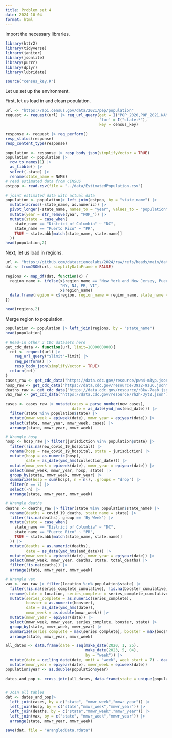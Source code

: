 ```yaml
---
title: Problem set 4
date: 2024-10-04
format: html
---
```


Import the necessary libraries. 
```r
library(httr2)
library(tidyverse)
library(janitor)
library(jsonlite)
library(purrr)
library(dplyr)
library(lubridate)

source("census_key.R")
```

Let us set up the environment. 

First, let us load in and clean population.
```r
url <- "https://api.census.gov/data/2021/pep/population"
request <- request(url) |> req_url_query(get = I("POP_2020,POP_2021,NAME"),
                                         'for' = I("state:*"),
                                         key = census_key)

response <- request |> req_perform()
resp_status(response)
resp_content_type(response)

population <- response |> resp_body_json(simplifyVector = TRUE)
population <- population |>
  row_to_names(1) |>
  as_tibble() |>
  select(-state) |>
  rename(state_name = NAME) 
# read estimated data from CENSUS
estpop <- read.csv(file = "../data/EstimatedPopulation.csv")

# joint estimated data with actual data
population <- population|> left_join(estpop, by = "state_name") |>
  mutate(across(-state_name, as.numeric)) |>
  pivot_longer(-state_name, names_to = "year", values_to = "population") |>
  mutate(year = str_remove(year, "POP_")) |>
  mutate(state = case_when(
    state_name == "District of Columbia" ~ "DC",
    state_name == "Puerto Rico" ~ "PR",
    TRUE ~ state.abb[match(state_name, state.name)]
  ))
head(population,2)
```

Next, let us load in regions. 
```r
url <- "https://github.com/datasciencelabs/2024/raw/refs/heads/main/data/regions.json"
dat <- fromJSON(url, simplifyDataFrame = FALSE)

regions <- map_df(dat, function(x) {
  region_name <- ifelse(x$region_name == "New York and New Jersey, Puerto Rico, Virgin Islands", 
                        "NY, NJ, PR, VI", 
                        x$region_name)
  data.frame(region = x$region, region_name = region_name, state_name = x$states)
})

head(regions,2)
```

Merge region to population. 
```r
population <- population |> left_join(regions, by = "state_name")
head(population)
```

```r
# Read-in other 3 CDC datasets here
get_cdc_data <- function(url, limit=1000000000){
  ret <- request(url) |>
    req_url_query("$limit"=limit) |>
    req_perform() |>
    resp_body_json(simplifyVector = TRUE)
  return(ret)
}
cases_raw <- get_cdc_data("https://data.cdc.gov/resource/pwn4-m3yp.json")
hosp_raw <- get_cdc_data("https://data.cdc.gov/resource/39z2-9zu6.json")
deaths_raw <- get_cdc_data("https://data.cdc.gov/resource/r8kw-7aab.json")
vax_raw <- get_cdc_data("https://data.cdc.gov/resource/rh2h-3yt2.json")

cases <- cases_raw |> mutate(cases = parse_number(new_cases),
                             date = as_date(ymd_hms(end_date))) |>
  filter(state %in% population$state) |>
  mutate(mmwr_week = epiweek(date), mmwr_year = epiyear(date)) |>
  select(state, mmwr_year, mmwr_week, cases) |>
  arrange(state, mmwr_year, mmwr_week)

# Wrangle hosp
hosp <- hosp_raw |> filter(jurisdiction %in% population$state) |>
  filter(!is.na(new_covid_19_hospital)) |>
  rename(hosp = new_covid_19_hospital, state = jurisdiction) |>
  mutate(hosp = as.numeric(hosp),
         date = as_date(ymd_hms(collection_date))) |>
  mutate(mmwr_week = epiweek(date), mmwr_year = epiyear(date)) |>
  select(mmwr_week, mmwr_year, hosp, state) |>
  group_by(state, mmwr_week, mmwr_year) |>
  summarize(hosp = sum(hosp), n = n(), .groups = "drop") |>
  filter(n == 7) |>
  select(-n) |>
  arrange(state, mmwr_year, mmwr_week)

# Wrangle deaths
deaths <- deaths_raw |> filter(state %in% population$state_name) |>
  rename(deaths = covid_19_deaths, state_name = state) |>
  filter(!is.na(deaths), group == 'By Week') |>
  mutate(state = case_when(
    state_name == "District of Columbia" ~ "DC",
    state_name == "Puerto Rico" ~ "PR",
    TRUE ~ state.abb[match(state_name, state.name)]
  )) |>
  mutate(deaths = as.numeric(deaths),
         date = as_date(ymd_hms(end_date))) |>
  mutate(mmwr_week = epiweek(date), mmwr_year = epiyear(date)) |>
  select(mmwr_week, mmwr_year, deaths, state, total_deaths) |>
  filter(!is.na(deaths)) |>
  arrange(state, mmwr_year, mmwr_week)

# Wrangle vex
vax <- vax_raw |> filter(location %in% population$state) |>
  filter(!is.na(series_complete_cumulative), !is.na(booster_cumulative), date_type == "Admin") |>
  rename(state = location, series_complete = series_complete_cumulative, booster = booster_cumulative) |>
  mutate(series_complete = as.numeric(series_complete),
         booster = as.numeric(booster),
         date = as_date(ymd_hms(date)),
         mmwr_week = as.double(mmwr_week)) |>
  mutate(mmwr_year = epiyear(date)) |>
  select(mmwr_week, mmwr_year, series_complete, booster, state) |>
  group_by(state, mmwr_week, mmwr_year) |>
  summarize(series_complete = max(series_complete), booster = max(booster), .groups = "drop") |>
  arrange(state, mmwr_year, mmwr_week)
```

```r
all_dates <- data.frame(date = seq(make_date(2020, 1, 25),
                                   make_date(2023, 5, 04), 
                                   by = "week")) |>
  mutate(date = ceiling_date(date, unit = "week", week_start = 7) - days(1)) |>
  mutate(mmwr_year = epiyear(date), mmwr_week = epiweek(date)) 
population$year <- as.double(population$year)

dates_and_pop <- cross_join(all_dates, data.frame(state = unique(population$state))) |> left_join(population, by = c("state", "mmwr_year" = "year"))


# Join all tables
dat <- dates_and_pop|>    
  left_join(cases, by = c("state", "mmwr_week","mmwr_year")) |>
  left_join(hosp, by = c("state","mmwr_week","mmwr_year")) |>  
  left_join(deaths, by = c("state","mmwr_week","mmwr_year")) |>
  left_join(vax, by = c("state", "mmwr_week","mmwr_year")) |>
  arrange(state, mmwr_year, mmwr_week) 

save(dat, file = "WrangledData.rdata")
```

